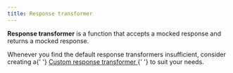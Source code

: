 ```yaml
---
title: Response transformer
---
```


**Response transformer** is a function that accepts a mocked response and returns a mocked response.

<Hint>
  Whenever you find the default response transformers insufficient, consider
  creating a{' '}
  <a href="/docs/advanced/custom-response-transformer">
    Custom response transformer
  </a>{' '}
  to suit your needs.
</Hint>
